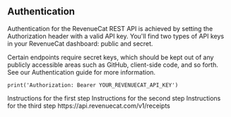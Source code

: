 ## Authentication

Authentication for the RevenueCat REST API is achieved by setting the Authorization header with a valid API key. You'll find two types of API keys in your RevenueCat dashboard: public and secret.

Certain endpoints require secret keys, which should be kept out of any publicly accessible areas such as GitHub, client-side code, and so forth. See our Authentication guide for more information.

```
print('Authorization: Bearer YOUR_REVENUECAT_API_KEY')
```

<Steps>
  <Step title="First Step" stepNumber={1}>
    Instructions for the first step
  </Step>
  <Step title="Second Step" stepNumber={2}>
    Instructions for the second step
  </Step>
  <Step title="Third Step" stepNumber={3}>
    Instructions for the third step
  </Step>
</Steps>

<Accordion title="Post - Receipts">
  https://api.revenuecat.com/v1/receipts
</Accordion>




